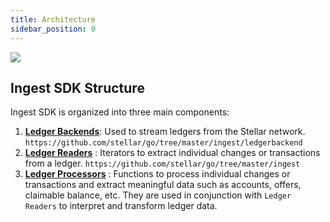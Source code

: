 ```yaml
---
title: Architecture
sidebar_position: 0
---
```


![](/assets/ingest-sdk/architecture.png)

## Ingest SDK Structure

Ingest SDK is organized into three main components:

1. **[Ledger Backends](/docs/data/indexers/build-your-own/ingest-sdk/developer_guide/ledgerbackends)**: Used to stream ledgers from the Stellar network. `https://github.com/stellar/go/tree/master/ingest/ledgerbackend`
2. **[Ledger Readers](/docs/data/indexers/build-your-own/ingest-sdk/developer_guide/ledgerreaders)** : Iterators to extract individual changes or transactions from a ledger. `https://github.com/stellar/go/tree/master/ingest`
3. **[Ledger Processors](https://github.com/stellar/go/tree/master/ingest/processors)** : Functions to process individual changes or transactions and extract meaningful data such as accounts, offers, claimable balance, etc. They are used in conjunction with `Ledger Readers` to interpret and transform ledger data. 
